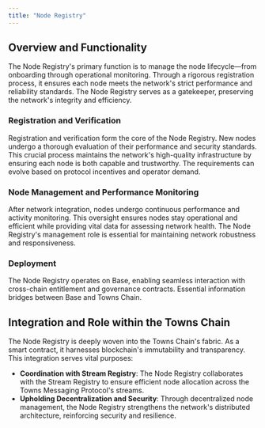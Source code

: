 ```yaml
---
title: "Node Registry"
---
```


## **Overview and Functionality**

The Node Registry's primary function is to manage the node lifecycle—from onboarding through operational monitoring. Through a rigorous registration process, it ensures each node meets the network's strict performance and reliability standards. The Node Registry serves as a gatekeeper, preserving the network's integrity and efficiency.

### **Registration and Verification**

Registration and verification form the core of the Node Registry. New nodes undergo a thorough evaluation of their performance and security standards. This crucial process maintains the network's high-quality infrastructure by ensuring each node is both capable and trustworthy. The requirements can evolve based on protocol incentives and operator demand.

### **Node Management and Performance Monitoring**

After network integration, nodes undergo continuous performance and activity monitoring. This oversight ensures nodes stay operational and efficient while providing vital data for assessing network health. The Node Registry's management role is essential for maintaining network robustness and responsiveness.

### **Deployment**

The Node Registry operates on Base, enabling seamless interaction with cross-chain entitlement and governance contracts. Essential information bridges between Base and Towns Chain.

## **Integration and Role within the Towns Chain**

The Node Registry is deeply woven into the Towns Chain's fabric. As a smart contract, it harnesses blockchain's immutability and transparency. This integration serves vital purposes:

- **Coordination with Stream Registry**: The Node Registry collaborates with the Stream Registry to ensure efficient node allocation across the Towns Messaging Protocol's streams.
- **Upholding Decentralization and Security**: Through decentralized node management, the Node Registry strengthens the network's distributed architecture, reinforcing security and resilience.